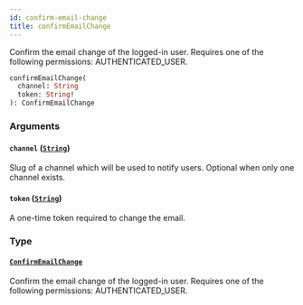 ```yaml
---
id: confirm-email-change
title: confirmEmailChange
---
```



Confirm the email change of the logged-in user. Requires one of the following permissions: AUTHENTICATED_USER.

```graphql
confirmEmailChange(
  channel: String
  token: String!
): ConfirmEmailChange
```


### Arguments

#### `channel` ([`String`](../../../developer/api-reference/scalars/string))

Slug of a channel which will be used to notify users. Optional when only one channel exists.


#### `token` ([`String`](../../../developer/api-reference/scalars/string))

A one-time token required to change the email.


### Type

#### [`ConfirmEmailChange`](../../../developer/api-reference/objects/confirm-email-change) 

Confirm the email change of the logged-in user. Requires one of the following permissions: AUTHENTICATED_USER.




